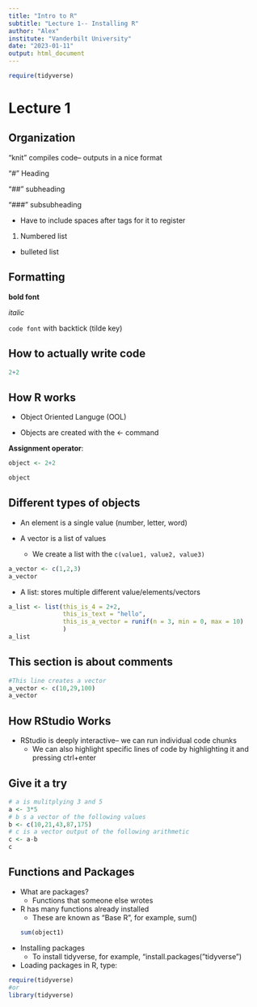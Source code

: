 ```yaml
---
title: "Intro to R"
subtitle: "Lecture 1-- Installing R"
author: "Alex"
institute: "Vanderbilt University"
date: "2023-01-11"
output: html_document
---
```

```r
require(tidyverse)
```
# Lecture 1

## Organization

"knit" compiles code-- outputs in a nice format

"#" Heading

"##" subheading

"###" subsubheading 

- Have to include spaces after tags for it to register 

1. Numbered list 

- bulleted list


## Formatting

**bold font**

*italic*

`code font` with backtick (tilde key)

## How to actually write code

``` r
2+2
```

## How R works 

- Object Oriented Languge (OOL)

- Objects are created with the <- command

**Assignment operator**:
``` r
object <- 2+2

object
```

## Different types of objects

- An element is a single value (number, letter, word)

- A vector is a list of values 

  - We create a list with the `c(value1, value2, value3)`
  
```r
a_vector <- c(1,2,3)
a_vector
```

- A list: stores multiple different value/elements/vectors

```r
a_list <- list(this_is_4 = 2+2,
               this_is_text = "hello",
               this_is_a_vector = runif(n = 3, min = 0, max = 10)
               )
a_list
```


## This section is about comments

```r
#This line creates a vector
a_vector <- c(10,29,100)
a_vector
```

## How RStudio Works 
- RStudio is deeply interactive-- we can run individual code chunks
  - We can also highlight specific lines of code by highlighting it and pressing ctrl+enter
  
  
## Give it a try
``` r
# a is mulitplying 3 and 5
a <- 3*5
# b s a vector of the following values
b <- c(10,21,43,87,175)
# c is a vector output of the following arithmetic
c <- a-b 
c
```
## Functions and Packages 
- What are packages? 
  - Functions that someone else wrotes
- R has many functions already installed
  - These are known as "Base R", for example, sum()
```r
sum(object1)
```
- Installing packages
  - To install tidyverse, for example, "install.packages("tidyverse")
- Loading packages in R, type:
```r
require(tidyverse)
#or
library(tidyverse)
```